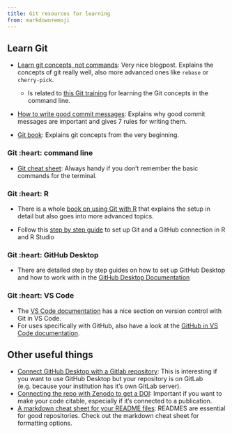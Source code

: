 ```yaml
---
title: Git resources for learning
from: markdown+emoji
---
```


## Learn Git

- [Learn git concepts, not commands](https://dev.to/unseenwizzard/learn-git-concepts-not-commands-4gjc): Very nice blogpost. Explains the concepts of git really well, also more advanced ones like `rebase` or `cherry-pick`.
  - Is related to [this Git training](https://github.com/UnseenWizzard/git_training) for learning the Git
concepts in the command line. 

- [How to write good commit messages](https://cbea.ms/git-commit/): Explains why good commit messages are important and gives 7 rules for writing them.

- [Git book](https://git-scm.com/book/en/v2): Explains git concepts from the very beginning.

### Git :heart: command line

- [Git cheat sheet](https://education.github.com/git-cheat-sheet-education.pdf): Always handy if you don't remember the basic commands for the 
terminal.

### Git :heart: R

- There is a whole [book on using Git with R](https://happygitwithr.com/) that 
explains the setup in detail but also goes into more advanced topics.

- Follow this [step by step guide](https://rfortherestofus.com/2021/02/how-to-use-git-github-with-r/)
to set up Git and a GitHub connection in R and R Studio

### Git :heart: GitHub Desktop

- There are detailed step by step guides on how to set up GitHub Desktop and how to
work with in the [GitHub Desktop Documentation](https://docs.github.com/desktop)

### Git :heart: VS Code

- The [VS Code documentation](https://code.visualstudio.com/docs/sourcecontrol/intro-to-git) has a nice section on version control with Git in VS Code.
- For uses specifically with GitHub, also have a look at the [GitHub in VS Code documentation](https://code.visualstudio.com/docs/sourcecontrol/github).

## Other useful things

- [Connect GitHub Desktop with a Gitlab repository](https://itnext.io/how-to-use-github-desktop-with-gitlab-cd4d2de3d104?gi=b32bd84e7fe4): This is interesting if you want to use GitHub Desktop but your repository is on GitLab (e.g. because your institution has it's own GitLab server).
- [Connecting the repo with Zenodo to get a DOI](https://emilio-berti.github.io/idiv-git-introduction/21-github_zenodo/index.html): Important if you want to make your code citable, especially if it's connected to a publication.
- [A markdown cheat sheet for your README files](https://github.com/im-luka/markdown-cheatsheet): READMES are essential for good repositories. Check out the markdown cheat sheet for formatting options.